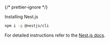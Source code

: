 {/* prettier-ignore */}

Installing Nest.js

```sh
npm i -g @nestjs/cli
```
For detailed instructions refer to the [Nest.js docs](https://docs.nestjs.com/).

